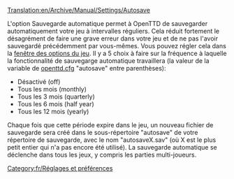 [[Translation:en/Archive/Manual/Settings/Autosave]]


L'option Sauvegarde automatique permet à OpenTTD de sauvegarder automatiquement votre jeu à intervalles réguliers. Cela réduit fortement le désagrément de faire une grave erreur dans votre jeu et de ne pas l'avoir sauvegardé précédemment par vous-mêmes. Vous pouvez régler cela dans la [[fr/Manual/Fenêtre des options du jeu|fenêtre des options du jeu]]. Il y a 5 choix à faire sur la fréquence à laquelle la fonctionnalité de sauvegarge automatique travaillera (la valeur de la variable de [[fr/Archive/Manual/Settings/Openttd.cfg|openttd.cfg]] "autosave" entre parenthèses):

* Désactivé (off)
* Tous les mois (monthly)
* Tous les 3 mois (quarterly)
* Tous les 6 mois (half year)
* Tous les 12 mois (yearly)

Chaque fois que cette période expire dans le jeu, un nouveau fichier de sauvegarde sera créé dans le sous-répertoire "autosave" de votre répertoire de sauvegarde, avec le nom "autosaveX.sav" (où X est le plus petit entier qui n'a pas encore été utilisé). La sauvegarde automatique se déclenche dans tous les jeux, y compris les parties multi-joueurs.

[[Category:fr/Réglages et préférences]]